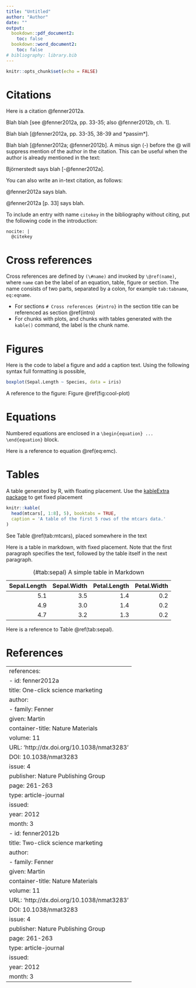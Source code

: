 ```yaml
---
title: "Untitled"
author: "Author"
date: ""
output: 
  bookdown::pdf_document2:
    toc: false
  bookdown::word_document2:
    toc: false
# bibliography: library.bib
---
```


```r
knitr::opts_chunk$set(echo = FALSE)
```

# Citations

Here is a citation @fenner2012a.

Blah blah [see @fenner2012a, pp. 33-35; also @fenner2012b, ch. 1].

Blah blah [@fenner2012a, pp. 33-35, 38-39 and *passim*].

Blah blah [@fenner2012a; @fenner2012b].
A minus sign (-) before the @ will suppress mention of the author in the citation. This can be useful when the author is already mentioned in the text:

Björnerstedt says blah [-@fenner2012a].

You can also write an in-text citation, as follows:

@fenner2012a says blah.

@fenner2012a [p. 33] says blah.

To include an entry with name `citekey` in the bibliography without citing, put the following code in the introduction:

```
nocite: | 
  @citekey
```

# Cross references {#intro}

Cross references are defined by `(\#name)` and invoked by `\@ref(name)`, where `name` can be the label of an equation, table, figure or section. The name consists of two parts, separated by a colon, for example `tab:tabname`, `eq:eqname`.

- For sections `# Cross references {#intro}` in the section title can be referenced as section \@ref(intro)
- For chunks with plots, and chunks with tables generated with the `kable()` command, the label is the chunk name.

# Figures

Here is the code to label a figure and add a caption text. Using the following syntax full formatting is possible, 

```r
boxplot(Sepal.Length ~ Species, data = iris)
```

A reference to the figure: Figure \@ref(fig:cool-plot)

# Equations

Numbered equations are enclosed in a `\begin{equation} ... \end{equation}` block.

\begin{equation}
  E=mc^2(\#eq:emc)
\end{equation}

Here is a reference to equation \@ref(eq:emc). 

# Tables

A table generated by R, with floating placement. Use the [kableExtra package](https://haozhu233.github.io/kableExtra/) to get fixed placement

```r
knitr::kable(
  head(mtcars[, 1:8], 5), booktabs = TRUE,
  caption = 'A table of the first 5 rows of the mtcars data.'
)
```

See Table \@ref(tab:mtcars), placed somewhere in the text

Here is a table in markdown, with fixed placement. Note that the first paragraph specifies the text, followed by the table itself in the next paragraph.

Table: (\#tab:sepal) A simple table in Markdown

 Sepal.Length   Sepal.Width   Petal.Length   Petal.Width
-------------  ------------  -------------  ------------
          5.1           3.5            1.4           0.2
          4.9           3.0            1.4           0.2
          4.7           3.2            1.3           0.2

Here is a reference to Table \@ref(tab:sepal).

# References

---
references:
- id: fenner2012a
  title: One-click science marketing
  author:
  - family: Fenner
    given: Martin
  container-title: Nature Materials
  volume: 11
  URL: 'http://dx.doi.org/10.1038/nmat3283'
  DOI: 10.1038/nmat3283
  issue: 4
  publisher: Nature Publishing Group
  page: 261-263
  type: article-journal
  issued:
    year: 2012
    month: 3
- id: fenner2012b
  title: Two-click science marketing
  author:
  - family: Fenner
    given: Martin
  container-title: Nature Materials
  volume: 11
  URL: 'http://dx.doi.org/10.1038/nmat3283'
  DOI: 10.1038/nmat3283
  issue: 4
  publisher: Nature Publishing Group
  page: 261-263
  type: article-journal
  issued:
    year: 2012
    month: 3
---

